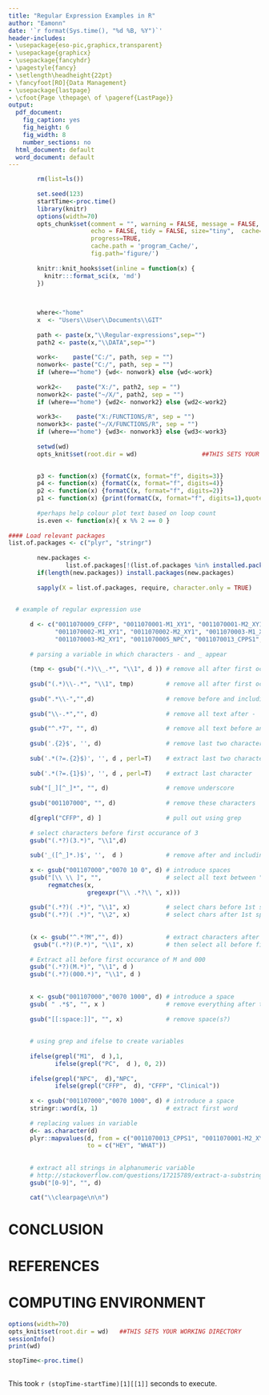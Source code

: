 ```yaml
---
title: "Regular Expression Examples in R"
author: "Eamonn"
date: '`r format(Sys.time(), "%d %B, %Y")`'
header-includes:
- \usepackage{eso-pic,graphicx,transparent}
- \usepackage{graphicx}
- \usepackage{fancyhdr}
- \pagestyle{fancy}
- \setlength\headheight{22pt}
- \fancyfoot[RO]{Data Management}
- \usepackage{lastpage}
- \cfoot{Page \thepage\ of \pageref{LastPage}}
output:
  pdf_document:
    fig_caption: yes
    fig_height: 6
    fig_width: 8
    number_sections: no
  html_document: default
  word_document: default
---
```

 
 
\AddToShipoutPictureFG{
  \AtPageCenter{% or \AtTextCenter
    \makebox[0pt]{\rotatebox[origin=c]{45}{%
      \scalebox{5}{\texttransparent{0.3}{  }}%
    }}
  }
}
 
 
 
```r
 
        rm(list=ls())
 
        set.seed(123)
        startTime<-proc.time()
        library(knitr)
        options(width=70)
        opts_chunk$set(comment = "", warning = FALSE, message = FALSE,
                       echo = FALSE, tidy = FALSE, size="tiny",  cache=FALSE,
                       progress=TRUE,
                       cache.path = 'program_Cache/',
                       fig.path='figure/')
         
        knitr::knit_hooks$set(inline = function(x) {
          knitr:::format_sci(x, 'md')
        })
         
        
```
 
<!-- \begin{figure}[t!] -->
<!--   \centering -->
<!--     \includegraphics[keepaspectratio, width=0.2\textwidth]{LOGO.png} -->
<!--   \label{fig:RSUencountered} -->
<!-- \end{figure} -->
 
 
 
 
```r

        where<-"home"
        x  <- "Users\\User\\Documents\\GIT"
        
        path <- paste(x,"\\Regular-expressions",sep="")
        path2 <- paste(x,"\\DATA",sep="")
        
        work<-    paste("C:/", path, sep = "")
        nonwork<- paste("C:/", path, sep = "")
        if (where=="home") {wd<- nonwork} else {wd<-work}
        
        work2<-    paste("X:/", path2, sep = "")
        nonwork2<- paste("~/X/", path2, sep = "")
        if (where=="home") {wd2<- nonwork2} else {wd2<-work2}
        
        work3<-    paste("X:/FUNCTIONS/R", sep = "")
        nonwork3<- paste("~/X/FUNCTIONS/R", sep = "")
        if (where=="home") {wd3<- nonwork3} else {wd3<-work3}
        
        setwd(wd)
        opts_knit$set(root.dir = wd)                  ##THIS SETS YOUR WORKING DIRECTORY
        
```
```r
 
        p3 <- function(x) {formatC(x, format="f", digits=3)}
        p4 <- function(x) {formatC(x, format="f", digits=4)}
        p2 <- function(x) {formatC(x, format="f", digits=2)}
        p1 <- function(x) {print(formatC(x, format="f", digits=1),quote=FALSE)}
        
        #perhaps help colour plot text based on loop count
        is.even <- function(x){ x %% 2 == 0 }
 
#### Load relevant packages
list.of.packages <- c("plyr", "stringr")
 
        new.packages <- 
                list.of.packages[!(list.of.packages %in% installed.packages()[,"Package"])]
        if(length(new.packages)) install.packages(new.packages)
        
        sapply(X = list.of.packages, require, character.only = TRUE)
        
```
 
 
```r
 
  # example of regular expression use
      
      d <- c("0011070009_CFFP", "0011070001-M1_XY1", "0011070001-M2_XY1", 
             "0011070002-M1_XY1", "0011070002-M2_XY1", "0011070003-M1_XY1", 
             "0011070003-M2_XY1", "0011070005_NPC", "0011070013_CPPS1", "0011070017_CPPS2")
      
      # parsing a variable in which characters - and _ appear
      
      (tmp <- gsub("(.*)\\_.*", "\\1", d )) # remove all after first occurance of _
      
      gsub("(.*)\\-.*", "\\1", tmp)         # remove all after first occurance of -
      
      gsub(".*\\-","",d)                    # remove before and including -
      
      gsub("\\-.*","", d)                   # remove all text after -
      
      gsub("^.*7", "", d)                   # remove all text before and including 7
      
      gsub('.{2}$', '', d)                  # remove last two characters
      
      sub('.*(?=.{2}$)', '', d , perl=T)    # extract last two characters
      
      sub('.*(?=.{1}$)', '', d , perl=T)    # extract last character
      
      sub("[_][^_]*", "", d)                # remove underscore
      
      gsub("001107000", "", d)              # remove these characters 
      
      d[grepl("CFFP", d) ]                  # pull out using grep
      
      # select characters before first occurance of 3 
      gsub("(.*?)(3.*)", "\\1",d)    
      
      sub('_([^_]*.)$', '',  d )            # remove after and including _
      
      x <- gsub("001107000","0070 10 0", d) # introduce spaces
      gsub("[\\ \\ ]", "",                  # select all text between " " and " "
           regmatches(x, 
                      gregexpr("\\ .*?\\ ", x)))
      
      gsub("(.*?)( .*)", "\\1", x)          # select chars before 1st space
      gsub("(.*?)( .*)", "\\2", x)          # select chars after 1st space
      
      
      (x <- gsub("^.*?M","", d))            # extract characters after M
       gsub("(.*?)(P.*)", "\\1", x)         # then select all before first occurance of P 
      
      # Extract all before first occurance of M and 000
      gsub("(.*?)(M.*)", "\\1", d )
      gsub("(.*?)(000.*)", "\\1", d )  
      
      
      x <- gsub("001107000","0070 1000", d) # introduce a space
      gsub( " .*$", "", x )                 # remove everything after the occurance of the blank space
      
      gsub("[[:space:]]", "", x)            # remove space(s?)
      
      
      # using grep and ifelse to create variables
      
      ifelse(grepl("M1",  d ),1,
             ifelse(grepl("PC",  d ), 0, 2))
      
      ifelse(grepl("NPC",  d),"NPC",
             ifelse(grepl("CFFP",  d), "CFFP", "Clinical"))
      
      x <- gsub("001107000","0070 1000", d) # introduce a space
      stringr::word(x, 1)                   # extract first word  
      
      # replacing values in variable 
      d<- as.character(d)
      plyr::mapvalues(d, from = c("0011070013_CPPS1", "0011070001-M2_XY1"),
                      to = c("HEY", "WHAT"))     
      
      
      # extract all strings in alphanumeric variable 
      # http://stackoverflow.com/questions/17215789/extract-a-substring-in-r-according-to-a-pattern   
      gsub("[0-9]", "", d)   
```

```r

      cat("\\clearpage\n\n")  

```
 
 
# CONCLUSION
 
# REFERENCES
 
# COMPUTING ENVIRONMENT
 
```r
options(width=70)
opts_knit$set(root.dir = wd)   ##THIS SETS YOUR WORKING DIRECTORY
sessionInfo()
print(wd)
```
 
```r
 
stopTime<-proc.time()
 
```
 
This took `r (stopTime-startTime)[1][[1]]` seconds to execute.